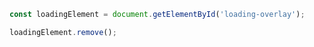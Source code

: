```js
const loadingElement = document.getElementById('loading-overlay');

loadingElement.remove();
```